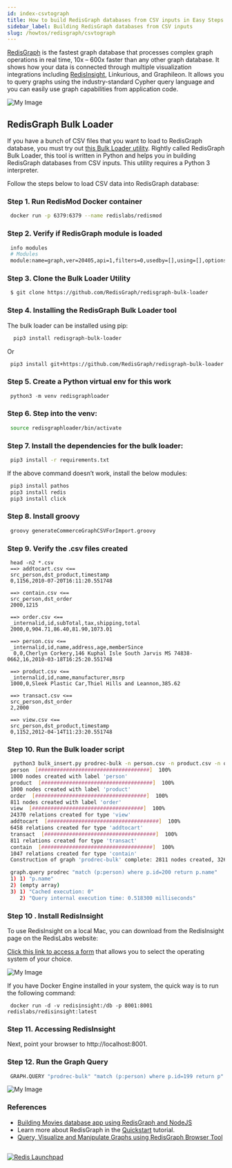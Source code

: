 ```yaml
---
id: index-csvtograph
title: How to build RedisGraph databases from CSV inputs in Easy Steps
sidebar_label: Building RedisGraph databases from CSV inputs 
slug: /howtos/redisgraph/csvtograph
---
```


[RedisGraph](https://redis.com/modules/redis-graph/) is the fastest graph database that processes complex graph operations in real time, 10x – 600x faster than any other graph database. It shows how your data is connected through multiple visualization integrations including [RedisInsight](/explore/redisinsight/getting-started), Linkurious, and Graphileon. 
It allows you to query graphs using the industry-standard Cypher query language and you can easily use graph capabilities from application code.

![My Image](redisgraph_preview.png)

## RedisGraph Bulk Loader

If you have a bunch of CSV files that you want to load to RedisGraph database, you must try out [this Bulk Loader utility](https://github.com/RedisGraph/redisgraph-bulk-loader). Rightly called RedisGraph Bulk Loader, this tool is written in Python and helps you in building RedisGraph databases from CSV inputs. This utility requires a Python 3 interpreter.



Follow the steps below to load CSV data into RedisGraph database:

### Step 1. Run RedisMod Docker container

 ```bash
  docker run -p 6379:6379 --name redislabs/redismod
 ```

### Step 2. Verify if RedisGraph module is loaded

 ```bash
  info modules
  # Modules
  module:name=graph,ver=20405,api=1,filters=0,usedby=[],using=[],options=[]
 ```

### Step 3. Clone the Bulk Loader Utility

 ```bash
  $ git clone https://github.com/RedisGraph/redisgraph-bulk-loader
 ```

### Step 4. Installing the RedisGraph Bulk Loader tool

The bulk loader can be installed using pip:

 ```bash
   pip3 install redisgraph-bulk-loader
 ```
Or

 ```bash
  pip3 install git+https://github.com/RedisGraph/redisgraph-bulk-loader.git@master
 ```
 
### Step 5. Create a Python virtual env for this work

 ```python
  python3 -m venv redisgraphloader
 ```

### Step 6. Step into the venv:

 ```bash
  source redisgraphloader/bin/activate
 ``` 

### Step 7. Install the dependencies for the bulk loader:

 ```bash
  pip3 install -r requirements.txt
 ```

If the above command doesn’t work, install the below modules:

 ```bash
  pip3 install pathos
  pip3 install redis
  pip3 install click
 ``` 

### Step 8. Install groovy
 
 ```bash
  groovy generateCommerceGraphCSVForImport.groovy
 ```

### Step 9. Verify the .csv files created
 
 
```
 head -n2 *.csv
 ==> addtocart.csv <==
 src_person,dst_product,timestamp
 0,1156,2010-07-20T16:11:20.551748

 ==> contain.csv <==
 src_person,dst_order
 2000,1215

 ==> order.csv <==
 _internalid,id,subTotal,tax,shipping,total
 2000,0,904.71,86.40,81.90,1073.01

 ==> person.csv <==
 _internalid,id,name,address,age,memberSince
  0,0,Cherlyn Corkery,146 Kuphal Isle South Jarvis MS 74838-0662,16,2010-03-18T16:25:20.551748

 ==> product.csv <==
 _internalid,id,name,manufacturer,msrp
 1000,0,Sleek Plastic Car,Thiel Hills and Leannon,385.62

 ==> transact.csv <==
 src_person,dst_order
 2,2000

 ==> view.csv <==
 src_person,dst_product,timestamp
 0,1152,2012-04-14T11:23:20.551748
```


 
### Step 10.  Run the Bulk loader script
 
 ```bash
   python3 bulk_insert.py prodrec-bulk -n person.csv -n product.csv -n order.csv -r view.csv -r addtocart.csv -r transact.csv -r contain.csv
  person  [####################################]  100%
  1000 nodes created with label 'person'
  product  [####################################]  100%
  1000 nodes created with label 'product'
  order  [####################################]  100%
  811 nodes created with label 'order'
  view  [####################################]  100%
  24370 relations created for type 'view'
  addtocart  [####################################]  100%
  6458 relations created for type 'addtocart'
  transact  [####################################]  100%
  811 relations created for type 'transact'
  contain  [####################################]  100%
  1047 relations created for type 'contain'
  Construction of graph 'prodrec-bulk' complete: 2811 nodes created, 32686 relations created in 1.021761 seconds
 ```
 
 ```bash
  graph.query prodrec "match (p:person) where p.id=200 return p.name"
  1) 1) "p.name"
  2) (empty array)
  3) 1) "Cached execution: 0"
     2) "Query internal execution time: 0.518300 milliseconds"
 ```


### Step 10 . Install RedisInsight

To use RedisInsight on a local Mac, you can download from the RedisInsight page on the RedisLabs website:

[Click this link to access a form](https://redislabs.com/redis-enterprise/redis-insight/#insight-form) that allows you to select the operating system of your choice.

![My Image](redisinsight.png)


If you have Docker Engine installed in your system, the quick way is to run the following command:

 ```
  docker run -d -v redisinsight:/db -p 8001:8001 redislabs/redisinsight:latest
 ```

### Step 11. Accessing RedisInsight

Next, point your browser to http://localhost:8001.


### Step 12. Run the Graph Query
 
 ```bash
  GRAPH.QUERY "prodrec-bulk" "match (p:person) where p.id=199 return p"
 ```

![My Image](redisgraph_redisinsight_csvtograph.png)


### References


- [Building Movies database app using RedisGraph and NodeJS](/howtos/redisgraphmovies/)
- Learn more about RedisGraph in the [Quickstart](https://oss.redislabs.com/redisgraph/?_ga=2.186887980.520518125.1606546041-1440690046.1604964523) tutorial.
- [Query, Visualize and Manipulate Graphs using RedisGraph Browser Tool](/explore/redisinsight/redisgraph)

##

<div>
<a href="https://launchpad.redis.com" target="_blank" rel="noopener" className="link"> <img src="/img/launchpad.png"  className="thumb" loading="lazy" alt="Redis Launchpad" /></a>
</div>

